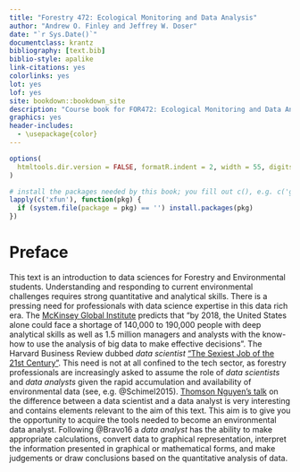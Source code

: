 ```yaml
--- 
title: "Forestry 472: Ecological Monitoring and Data Analysis"
author: "Andrew O. Finley and Jeffrey W. Doser"
date: "`r Sys.Date()`"
documentclass: krantz
bibliography: [text.bib]
biblio-style: apalike
link-citations: yes
colorlinks: yes
lot: yes
lof: yes
site: bookdown::bookdown_site
description: "Course book for FOR472: Ecological Monitoring and Data Analysis"
graphics: yes
header-includes:
  - \usepackage{color}
---
```


```r
options(
  htmltools.dir.version = FALSE, formatR.indent = 2, width = 55, digits = 4
)

# install the packages needed by this book; you fill out c(), e.g. c('ggplot2', 'dplyr')
lapply(c('xfun'), function(pkg) {
  if (system.file(package = pkg) == '') install.packages(pkg)
})
```

# Preface {-}

This text is an introduction to data sciences for Forestry and Environmental students. Understanding and responding to current environmental challenges requires strong quantitative and analytical skills. There is a pressing need for professionals with data science expertise in this data rich era. The [McKinsey Global Institute](http://www.mckinsey.com/insights/business_technology/big_data_the_next_frontier_for_innovation) predicts that "by 2018, the United States alone could face a shortage of 140,000 to 190,000 people with deep analytical skills as well as 1.5 million managers and analysts with the know-how to use the analysis of big data to make effective decisions". The Harvard Business Review dubbed *data scientist* ["The Sexiest Job of the 21st Century"](https://hbr.org/2012/10/data-scientist-the-sexiest-job-of-the-21st-century). This need is not at all confined to the tech sector, as forestry professionals are increasingly asked to assume the role of *data scientists* and *data analysts* given the rapid accumulation and availability of environmental data (see, e.g. @Schimel2015). [Thomson Nguyen's talk](www.import.io/post/data-scientists-vs-data-analysts-why-the-distinction-matters) on the difference between a data scientist and a data analyst is very interesting and contains elements relevant to the aim of this text. This aim is to give you the opportunity to acquire the tools needed to become an environmental data analyst. Following @Bravo16 a *data analyst* has the ability to make appropriate calculations, convert data to graphical representation, interpret the information presented in graphical or mathematical forms, and make judgements or draw conclusions based on the quantitative analysis of data. 

